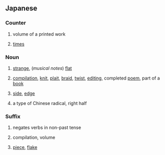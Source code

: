 {{also|べん}}
==Japanese==

===Counter===
{{ja-pos|counter}}
# {{ja-def|編|篇}} volume of a printed work
# {{ja-def|遍}} [[time]]s

===Noun===
{{ja-noun}}
# {{ja-def|変}} [[strange]], (''musical notes'') [[flat]]
# {{ja-def|編}} [[compilation]], [[knit]], [[plait]], [[braid]], [[twist]], [[editing]], completed [[poem]], part of a [[book]]
# {{ja-def|辺}} [[side]], [[edge]]
# {{ja-def|偏}} a type of Chinese radical, right half

===Suffix===
{{ja-pos|suffix}}
# {{lb|ja|Kansai|jodōshi}} negates verbs in non-past tense
# {{ja-def|編|篇}} compilation, volume
# {{ja-def|片}} [[piece]], [[flake]]